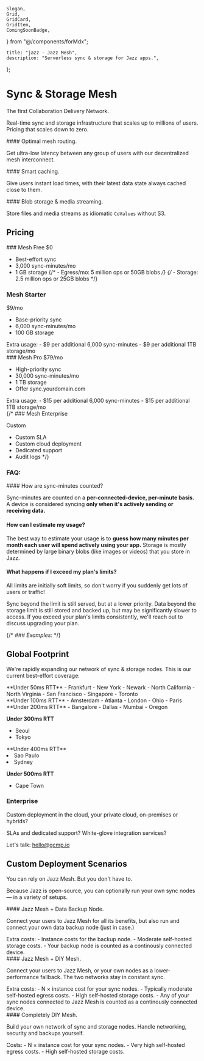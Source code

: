     Slogan,
    Grid,
    GridCard,
    GridItem,
    ComingSoonBadge,
} from "@/components/forMdx";

    title: "jazz - Jazz Mesh",
    description: "Serverless sync & storage for Jazz apps.",
};

<div className="md:pt-20" />

# Sync & Storage Mesh

<Slogan>The first Collaboration Delivery Network.</Slogan>

Real-time sync and storage infrastructure that scales up to millions of users.<br/>
Pricing that scales down to zero.

<Grid>
<GridCard>
#### Optimal mesh routing.

Get ultra-low latency between any group of users with our decentralized mesh interconnect.

</GridCard>
<GridCard>
#### Smart caching.

Give users instant load times, with their latest data state always cached close to them.

</GridCard>
<GridCard>
#### Blob storage & media streaming.

Store files and media streams as idiomatic `CoValues` without S3.

</GridCard>
</Grid>

## Pricing

<Slogan small></Slogan>

<Grid>
<GridCard>
### Mesh Free
<span className="text-2xl">$0</span>

-   Best-effort sync
-   3,000 sync-minutes/mo
-   1 GB storage
    {/* - Egress/mo: 5 million ops <span className="text-xs">or 50GB blobs</span> */}
    {/* - Storage: 2.5 million ops <span className="text-xs">or 25GB blobs</span> */}
    </GridCard>
<GridCard>

### Mesh Starter <ComingSoonBadge/>

<span className="text-2xl">$9</span>/mo

-   Base-priority sync
-   6,000 sync-minutes/mo
-   100 GB storage

<div className="text-xs">
Extra usage:
- $9 per additional 6,000 sync-minutes
- $9 per additional 1TB storage/mo
</div>
</GridCard>
<GridCard>
### Mesh Pro <ComingSoonBadge/>
<span className="text-2xl">$79</span>/mo

-   High-priority sync
-   30,000 sync-minutes/mo
-   1 TB storage
-   Offer sync.yourdomain.com

<div className="text-xs">
Extra usage:
- $15 per additional 6,000 sync-minutes
- $15 per additional 1TB storage/mo
</div>
</GridCard>
{/*<GridCard>
### Mesh Enterprise <ComingSoonBadge/>

<span className="text-2xl">Custom</span>
- Custom SLA
- Custom cloud deployment
- Dedicated support
- Audit logs
</GridCard>*/}
</Grid>

### FAQ:

<div className="text-sm">
#### How are sync-minutes counted?

Sync-minutes are counted on a **per-connected-device, per-minute basis.**<br/>
A device is considered syncing **only when it's actively sending or receiving data.**

#### How can I estimate my usage?

The best way to estimate your usage is to **guess how many minutes per month each user will spend actively using your app.**
Storage is mostly determined by large binary blobs (like images or videos) that you store in Jazz.

#### What happens if I exceed my plan's limits?

All limits are initially soft limits, so don't worry if you suddenly get lots of users or traffic!

Sync beyond the limit is still served, but at a lower priority.
Data beyond the storage limit is still stored and backed up, but may be significantly slower to access.
If you exceed your plan's limits consistently, we'll reach out to discuss upgrading your plan.

</div>

{/* *### Examples:* */}

<div className="text-sm">

</div>

## Global Footprint

We're rapidly expanding our network of sync & storage nodes. This is our current best-effort coverage:

<Grid className="grid-cols-2 md:grid-cols-3 lg:grid-cols-4">
<GridItem>
<div className="text-sm">
**Under 50ms RTT**
- Frankfurt
- New York
- Newark
- North California
- North Virginia
- San Francisco
- Singapore
- Toronto
</div>
</GridItem>
<GridItem>
<div className="text-sm">
**Under 100ms RTT**
- Amsterdam
- Atlanta
- London
- Ohio
- Paris
</div>
</GridItem>
<GridItem>
<div className="text-sm">
**Under 200ms RTT**
- Bangalore
- Dallas
- Mumbai
- Oregon

**Under 300ms RTT**

-   Seoul
-   Tokyo
    </div>
    </GridItem>
    <GridItem>
    <div className="text-sm">
    **Under 400ms RTT**
-   Sao Paulo
-   Sydney

**Under 500ms RTT**

-   Cape Town
    </div>
    </GridItem>
</Grid>

### Enterprise

Custom deployment in the cloud, your private cloud, on-premises or hybrids?

SLAs and dedicated support? White-glove integration services?

Let's talk: <a href="mailto:hello@gcmp.io">hello@gcmp.io</a>

## Custom Deployment Scenarios

<Slogan small>You can rely on Jazz Mesh. But you don't have to.</Slogan>

<p>
    Because Jazz is open-source, you can optionally run your own sync nodes
    &mdash; in a variety of setups.
</p>

<Grid>
<GridCard>
#### Jazz Mesh + Data Backup Node.

<p className="no-prose text-base">
    Connect your users to Jazz Mesh for all its benefits, but also run and
    connect your own data backup node (just in case.)
</p>

<div className="text-sm">
Extra costs:
- Instance costs for the backup node.
- Moderate self-hosted storage costs.
- Your backup node is counted as a continously connected device.
</div>
</GridCard>
<GridCard>
#### Jazz Mesh + DIY Mesh.

<p className="no-prose text-base">
    Connect your users to Jazz Mesh, or your own nodes as a lower-performance
    fallback. The two networks stay in constant sync.
</p>

<div className="text-sm">
Extra costs:
- N × instance cost for your sync nodes.
- Typically moderate self-hosted egress costs.
- High self-hosted storage costs.
- Any of your sync nodes connected to Jazz Mesh is counted as a continously connected device.
</div>
</GridCard>
<GridCard>
#### Completely DIY Mesh.

<p className="no-prose text-base">
    Build your own network of sync and storage nodes. Handle networking,
    security and backups yourself.
</p>

<div className="text-sm">
Costs:
- N × instance cost for your sync nodes.
- Very high self-hosted egress costs.
- High self-hosted storage costs.
</div>
</GridCard>
</Grid>
